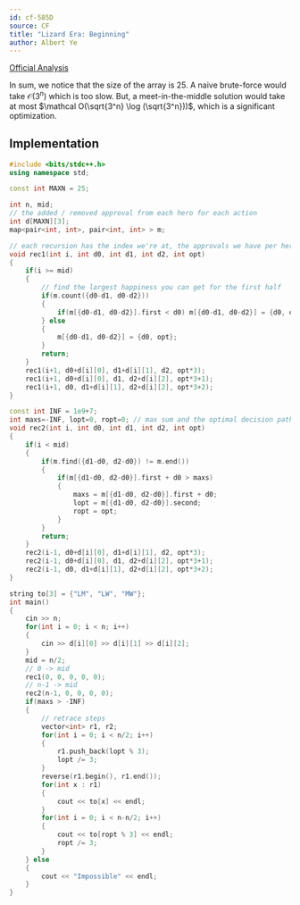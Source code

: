 ```yaml
---
id: cf-585D
source: CF
title: "Lizard Era: Beginning"
author: Albert Ye
---
```


[Official Analysis](https://codeforces.com/blog/entry/20898)

In sum, we notice that the size of the array is 25. A naive brute-force would take $\mathcal O(3^n)$ which is too slow. But, a meet-in-the-middle solution would take at most $\mathcal O(\sqrt{3^n} \log (\sqrt{3^n}))$, which is a significant optimization. 

## Implementation

<LanguageSection>
<CPPSection>

```cpp
#include <bits/stdc++.h>
using namespace std;

const int MAXN = 25;

int n, mid;
// the added / removed approval from each hero for each action
int d[MAXN][3];
map<pair<int, int>, pair<int, int> > m;

// each recursion has the index we're at, the approvals we have per hero, and the steps we took to get here
void rec1(int i, int d0, int d1, int d2, int opt)
{
	if(i >= mid)
	{
		// find the largest happiness you can get for the first half
		if(m.count({d0-d1, d0-d2}))
		{
			if(m[{d0-d1, d0-d2}].first < d0) m[{d0-d1, d0-d2}] = {d0, opt};
		} else 
		{
			m[{d0-d1, d0-d2}] = {d0, opt};
		}
		return;
	}
	rec1(i+1, d0+d[i][0], d1+d[i][1], d2, opt*3);
	rec1(i+1, d0+d[i][0], d1, d2+d[i][2], opt*3+1);
	rec1(i+1, d0, d1+d[i][1], d2+d[i][2], opt*3+2);
}

const int INF = 1e9+7;
int maxs=-INF, lopt=0, ropt=0; // max sum and the optimal decision paths
void rec2(int i, int d0, int d1, int d2, int opt)
{
	if(i < mid)
	{
		if(m.find({d1-d0, d2-d0}) != m.end())
		{
			if(m[{d1-d0, d2-d0}].first + d0 > maxs)
			{
				maxs = m[{d1-d0, d2-d0}].first + d0;
				lopt = m[{d1-d0, d2-d0}].second;
				ropt = opt;
			}
		}
		return;
	}
	rec2(i-1, d0+d[i][0], d1+d[i][1], d2, opt*3);
	rec2(i-1, d0+d[i][0], d1, d2+d[i][2], opt*3+1);
	rec2(i-1, d0, d1+d[i][1], d2+d[i][2], opt*3+2);
}

string to[3] = {"LM", "LW", "MW"};
int main()
{
	cin >> n;
	for(int i = 0; i < n; i++)
	{
		cin >> d[i][0] >> d[i][1] >> d[i][2];
	}
	mid = n/2;
	// 0 -> mid
	rec1(0, 0, 0, 0, 0);
	// n-1 -> mid
	rec2(n-1, 0, 0, 0, 0);
	if(maxs > -INF)
	{
		// retrace steps
		vector<int> r1, r2;
		for(int i = 0; i < n/2; i++)
		{
			r1.push_back(lopt % 3);
			lopt /= 3;
		}
		reverse(r1.begin(), r1.end());
		for(int x : r1)
		{
			cout << to[x] << endl;
		}
		for(int i = 0; i < n-n/2; i++)
		{
			cout << to[ropt % 3] << endl;
			ropt /= 3;
		}
	} else 
	{
		cout << "Impossible" << endl;
	}
}
```
</CPPSection>
</LanguageSection>

